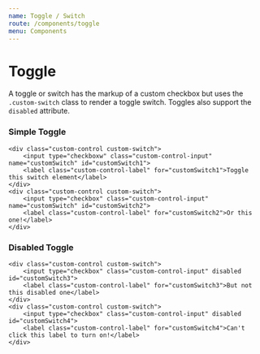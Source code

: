 ```yaml
---
name: Toggle / Switch
route: /components/toggle
menu: Components
---
```



# Toggle

A toggle or switch has the markup of a custom checkbox but uses the `.custom-switch` class to render a toggle switch. Toggles also support the `disabled` attribute.

### Simple Toggle

<Playground>
	<FormGroup>
		<CustomInput
			type="switch"
			id="exampleCustomSwitch"
			name="customSwitch"
			label="Toggle this switch element"
		/>
		<CustomInput
			type="switch"
			id="exampleCustomSwitch2"
			name="customSwitch"
			label="Or this one!"
		/>
	</FormGroup>
</Playground>

    <div class="custom-control custom-switch">
        <input type="checkboxw" class="custom-control-input" name="customSwitch" id="customSwitch1">
        <label class="custom-control-label" for="customSwitch1">Toggle this switch element</label>
    </div>
    <div class="custom-control custom-switch">
        <input type="checkbox" class="custom-control-input" name="customSwitch" id="customSwitch2">
        <label class="custom-control-label" for="customSwitch2">Or this one!</label>
    </div>

### Disabled Toggle

<Playground>
	<FormGroup>
		<CustomInput
			type="switch"
			id="exampleCustomSwitch3"
			label="But not this disabled one"
			disabled
		/>
		<CustomInput
			type="switch"
			id="exampleCustomSwitch4"
			label="Can't click this label to turn on!"
			htmlFor="exampleCustomSwitch4_X"
			disabled
		/>
	</FormGroup>
</Playground>

    <div class="custom-control custom-switch">
        <input type="checkbox" class="custom-control-input" disabled id="customSwitch3">
        <label class="custom-control-label" for="customSwitch3">But not this disabled one</label>
    </div>
    <div class="custom-control custom-switch">
        <input type="checkbox" class="custom-control-input" disabled id="customSwitch4">
        <label class="custom-control-label" for="customSwitch4">Can't click this label to turn on!</label>
    </div>
